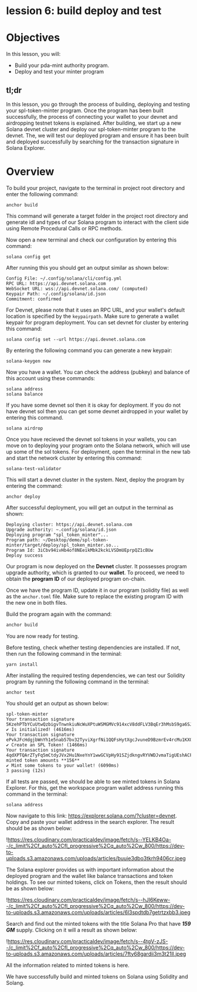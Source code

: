 # lession 6: build deploy and test

# Objectives

In this lesson, you will:

- Build your pda-mint authority program.
- Deploy and test your minter program

## tl;dr

In this lesson, you go through the process of building, deploying and testing your spl-token-minter program. Once the program has been built successfully, the process of connecting your wallet to your devnet and airdropping testnet tokens is explained. After building, we start up a new Solana devnet cluster and deploy our spl-token-minter program to the devnet. The, we will test our deployed program and ensure it has been built and deployed successfully by searching for the transaction signature in Solana Explorer.

# Overview

To build your project, navigate to the terminal in project root directory and enter the following command:

```
anchor build
```

This command will generate a target folder in the project root directory and generate idl and types of our Solana program to interact with the client side using Remote Procedural Calls or RPC methods.

Now open a new terminal and check our configuration by entering this command:

```
solana config get
```

After running this you should get an output similar as shown below:

```
Config File: ~/.config/solana/cli/config.yml
RPC URL: https://api.devnet.solana.com
WebSocket URL: wss://api.devnet.solana.com/ (computed)
Keypair Path: ~/.config/solana/id.json
Commitment: confirmed
```

For Devnet, please note that it uses an RPC URL, and your wallet's default location is specified by the `keypairpath`. Make sure to generate a wallet keypair for program deployment. You can set devnet for cluster by entering this command:

```
solana config set --url https://api.devnet.solana.com

```

By entering the following command you can generate a new keypair:

```
solana-keygen new

```

Now you have a wallet. You can check the address (pubkey) and balance of this account using these commands:

```
solana address
solana balance
```

If you have some devnet sol then it is okay for deployment. If you do not have devnet sol then you can get some devnet airdropped in your wallet by entering this command.

```
solana airdrop 
```

Once you have recieved the devnet sol tokens in your wallets, you can move on to deploying your program onto the Solana network, which will use up some of the sol tokens. For deployment, open the terminal in the new tab and start the network cluster by entering this command:

```
solana-test-validator

```

This will start a devnet cluster in the system. Next, deploy the program by entering the command:

```
anchor deploy
```

After successful deployment, you will get an output in the terminal as shown:

```
Deploying cluster: https://api.devnet.solana.com
Upgrade authority: ~.config/solana/id.json
Deploying program "spl_token_minter"...
Program path: ~/Desktop/demo/spl-token-minter/target/deploy/spl_token_minter.so...
Program Id: 3iCbv94ivHb4of8NEeikMbk2kckLVSDmUEprpQZ1cBUw
Deploy success

```

Our program is now deployed on the **Devnet** cluster. It possesses program upgrade authority, which is granted to our **wallet**. To proceed, we need to obtain the **program ID** of our deployed program on-chain.

Once we have the program ID, update it in our program (solidity file) as well as the `anchor.toml` file. Make sure to replace the existing program ID with the new one in both files.

Build the program again with the command:

```jsx
anchor build

```

You are now ready for testing.

Before testing, check whether testing dependencies are installed. If not, then run the following command in the terminal:

```
yarn install

```

After installing the required testing dependencies, we can test our Solidity program by running the following command in the terminal:

```
anchor test
```

You should get an output as shown below:

```
spl-token-minter
Your transaction signature 5KzehPTbYCuUtwQzbigvTnwnkiuNcWuXPtuWSMGMVc914xcV8ddFLV3BqEr3hMsbS9ga6SJjzEDcjRMZhGi6KgvJ
✔ Is initialized! (4616ms)
Your transaction signature ePvkJFcHdgjbWnYh1e5nab57bv32TyviXgrfNi1QQFsHytXgcJvuneD9BzmrEv4rcMu1KXQSr2hpJ2Gsqzf2TAm
✔ Create an SPL Token! (1466ms)
Your transaction signature 4qdXPTQArZTyFq5mCtdyJVx2Hu1NxeYnY1wwGCVpHy91SZjdkngvRYVWDJvmaTigUEshACFbKMULojfChMxcNp85
minted token amounts **156**
✔ Mint some tokens to your wallet! (6090ms)
3 passing (12s)

```

If all tests are passed, we should be able to see minted tokens in Solana Explorer. For this, get the workspace program wallet address running this command in the terminal:

```
solana address

```

Now navigate to this link: https://explorer.solana.com/?cluster=devnet. Copy and paste your wallet address in the search explorer. The result should be as shown below:

!https://res.cloudinary.com/practicaldev/image/fetch/s--YELKB4Oa--/c_limit%2Cf_auto%2Cfl_progressive%2Cq_auto%2Cw_800/https://dev-to-uploads.s3.amazonaws.com/uploads/articles/buuie3dbo3tkrh9406cr.jpeg

The Solana explorer provides us with important information about the deployed program and the wallet like balance transactions and token holdings. To see our minted tokens, click on Tokens, then the result should be as shown below:

!https://res.cloudinary.com/practicaldev/image/fetch/s--hJI6Keww--/c_limit%2Cf_auto%2Cfl_progressive%2Cq_auto%2Cw_800/https://dev-to-uploads.s3.amazonaws.com/uploads/articles/6l3spdtdb7getrtzxbb3.jpeg

Search and find out the minted tokens with the title Solana Pro that have ***159 GM*** supply. Clicking on it will a result as shown below:

!https://res.cloudinary.com/practicaldev/image/fetch/s--4tgV-zJS--/c_limit%2Cf_auto%2Cfl_progressive%2Cq_auto%2Cw_800/https://dev-to-uploads.s3.amazonaws.com/uploads/articles/7fty68gardii3m3t21ll.jpeg

All the information related to minted tokens is here. 

We have successfully build and minted tokens on Solana using Solidity and Solang.